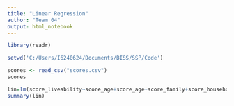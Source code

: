 ```yaml
---
title: "Linear Regression"
author: "Team 04"
output: html_notebook
---
```

```r
library(readr)
```

```r
setwd('C:/Users/I6240624/Documents/BISS/SSP/Code')
```


```r
scores <- read_csv("scores.csv")
scores
```

```r
lin=lm(score_liveability~score_age+score_age+score_family+score_household_size+score_education+score_employment+score_density, scores)
summary(lin)
```

